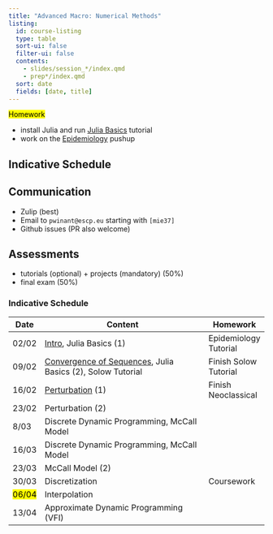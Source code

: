 ```yaml
---
title: "Advanced Macro: Numerical Methods"
listing:
  id: course-listing
  type: table
  sort-ui: false
  filter-ui: false
  contents:
    - slides/session_*/index.qmd
    - prep*/index.qmd
  sort: date
  fields: [date, title]
---
```


<mark>Homework</mark>

- install Julia and run [Julia Basics](tutorials/1_Julia_Basics.ipynb) tutorial
- work on the [Epidemiology](pushups/1_epidemiology.ipynb) pushup


## Indicative Schedule

::: {#course-listing}

:::

## Communication

- Zulip (best)
- Email to `pwinant@escp.eu` starting with `[mie37]`
- Github issues (PR also welcome)

## Assessments

- tutorials (optional) + projects (mandatory) (50%)
- final exam (50%)




::: {.callout-caution collapse="true" title="Last Year's Schedule"}

### Indicative Schedule

| Date               | Content                                                                                                             | Homework               |
| ------------------ | ------------------------------------------------------------------------------------------------------------------- | ---------------------- |
| 02/02              | [Intro](slides/session_1/introduction.qmd), Julia Basics (1)                                           | Epidemiology Tutorial  |
| 09/02              | [Convergence of Sequences](http://www.mosphere.fr/mie37/slides/convergence.html), Julia Basics (2),  Solow Tutorial | Finish Solow Tutorial  |
| 16/02              | [Perturbation](http://www.mosphere.fr/mie37/slides/perturbation.html) (1)                                                                                                    | Finish Neoclassical    |
| 23/02              | Perturbation (2)                                                                                                    |                        |
| 8/03               | Discrete Dynamic Programming, McCall Model       |                        |
| 16/03              | Discrete Dynamic Programming, McCall Model                     |                        |
| 23/03              | McCall Model (2)                                                                                                    |                        |
| 30/03              | Discretization                                                                                         |    Coursework                    |
| <mark>06/04</mark>              | Interpolation                                                                                      |          |
| 13/04              | Approximate Dynamic Programming (VFI)                                                                                      |          |

:::